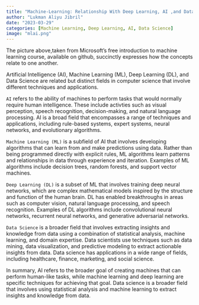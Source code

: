 ```yaml
---
title: "Machine-Learning: Relationship With Deep Learning, AI ,and Data Science"
author: "Lukman Aliyu Jibril"
date: "2023-03-29"
categories: [Machine Learning, Deep Learning, AI, Data Science]
image: "mlai.png"
---
```



The picture above,taken from Microsoft's free introduction to machine learning course, available on github, succinctly expresses how the concepts relate to one another. 

Artificial Intelligence (AI), Machine Learning (ML), Deep Learning (DL), and Data Science are related but distinct fields in computer science that involve different techniques and applications.

`AI` refers to the ability of machines to perform tasks that would normally require human intelligence. These include activties such as visual perception, speech recognition, decision-making, and natural language processing. AI is a broad field that encompasses a range of techniques and applications, including rule-based systems, expert systems, neural networks, and evolutionary algorithms.

`Machine Learning (ML)` is a subfield of AI that involves developing algorithms that can learn from and make predictions using data. Rather than being programmed directly with explicit rules, ML algorithms learn patterns and relationships in data through experience and iteration. Examples of ML algorithms include decision trees, random forests, and support vector machines.

`Deep Learning (DL)` is a subset of ML that involves training deep neural networks, which are complex mathematical models inspired by the structure and function of the human brain. DL has enabled breakthroughs in areas such as computer vision, natural language processing, and speech recognition. Examples of DL algorithms include convolutional neural networks, recurrent neural networks, and generative adversarial networks.

`Data Science` is a broader field that involves extracting insights and knowledge from data using a combination of statistical analysis, machine learning, and domain expertise. Data scientists use techniques such as data mining, data visualization, and predictive modeling to extract actionable insights from data. Data science has applications in a wide range of fields, including healthcare, finance, marketing, and social science.

In summary, AI refers to the broader goal of creating machines that can perform human-like tasks, while machine learning and deep learning are specific techniques for achieving that goal. Data science is a broader field that involves using statistical analysis and machine learning to extract insights and knowledge from data.
